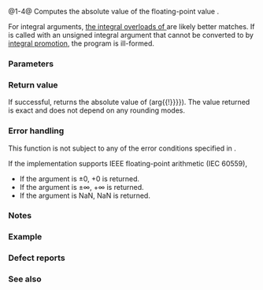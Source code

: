 {{cpp/title|abs{{small|(float)}}|fabs|fabsf|fabsl}}
{{cpp/numeric/math/navbar}}
{{dcl begin}}
{{dcl header|cmath}}
{{dcl header|cstdlib}}
{{dcl rev multi|num=1|dcl1=
float       abs( float num );
double      abs( double num );
long double abs( long double num );
|since2=c++23|dcl2=
constexpr /* floating-point-type */
            abs( /* floating-point-type */ num );
}}
{{dcl header|cmath}}
{{dcl rev multi|num=2|dcl1=
float       fabs ( float num );
double      fabs ( double num );
long double fabs ( long double num );
|since2=c++23|dcl2=
constexpr /* floating-point-type */
            fabs ( /* floating-point-type */ num );
}}
{{dcl|num=3|notes={{mark|constexpr since C++23}}|since=c++11|
float       fabsf( float num );
}}
{{dcl|num=4|notes={{mark|constexpr since C++23}}|since=c++11|
long double fabsl( long double num );
}}
{{dcl h|[[#Notes|Additional overloads]] {{mark since c++11}}}}
{{dcl header|cmath}}
{{dcl|num=A|notes={{mark|constexpr since C++23}}|since=c++11|
template&lt; class Integer &gt;
double      fabs ( Integer num );
}}
{{dcl end}}

@1-4@ Computes the absolute value of the floating-point value {{c|num}}.{{rev inl|since=c++23| The library provides overloads of {{tt|std::abs}} and {{tt|std::fabs}} for all cv-unqualified floating-point types as the type of the parameter {{c|num}}.}}

{{rrev|since=c++11|
@A@ Additional overloads are provided for all integer types, which are treated as {{c/core|double}}.
}}

For integral arguments, [[cpp/numeric/math/abs|the integral overloads of {{tt|std::abs}}]] are likely better matches. If {{tt|std::abs}} is called with an unsigned integral argument that cannot be converted to {{c/core|int}} by [[cpp/language/implicit conversion#Integral promotion|integral promotion]], the program is ill-formed.

===Parameters===
{{par begin}}
{{par|num|floating-point or integer value}}
{{par end}}

===Return value===
If successful, returns the absolute value of {{c|arg}} ({{tt|{{!}}arg{{!}}}}). The value returned is exact and does not depend on any rounding modes.

===Error handling===
This function is not subject to any of the error conditions specified in {{lc|math_errhandling}}.

If the implementation supports IEEE floating-point arithmetic (IEC 60559),
* If the argument is ±0, +0 is returned.
* If the argument is ±∞, +∞ is returned.
* If the argument is NaN, NaN is returned.

===Notes===
{{cpp/numeric/math/additional integer overload note|fabs}}

===Example===
{{example
|code=
#include &lt;cmath&gt;
#include &lt;iostream&gt;

int main()
{
    std::cout &lt;&lt; "abs(+3.0) = " &lt;&lt; std::abs(+3.0) &lt;&lt; '\n'
              &lt;&lt; "abs(-3.0) = " &lt;&lt; std::abs(-3.0) &lt;&lt; '\n';
    
    // special values
    std::cout &lt;&lt; "abs(-0.0) = " &lt;&lt; std::abs(-0.0) &lt;&lt; '\n'
              &lt;&lt; "abs(-Inf) = " &lt;&lt; std::abs(-INFINITY) &lt;&lt; '\n'
              &lt;&lt; "abs(-NaN) = " &lt;&lt; std::abs(-NAN) &lt;&lt; '\n';
}
|p=true
|output=
abs(+3.0) = 3
abs(-3.0) = 3
abs(-0.0) = 0
abs(-Inf) = inf
abs(-NaN) = nan
}}

===Defect reports===
{{dr list begin}}
{{dr list item|std=C++98|wg=lwg|dr=2192|before=overloads of {{tt|std::abs}} were&lt;br&gt;inconsistently declared in two headers|after=declared these overloads&lt;br&gt;in both headers}}
{{dr list item|std=C++11|wg=lwg|dr=2735|before=overloads of {{tt|std::abs}} for integer types&lt;br&gt;returning {{c/core|double}} was erroneously required|after=removed the requirement}}
{{dr list end}}

===See also===
{{dsc begin}}
{{dsc inc|cpp/numeric/math/dsc abs}}
{{dsc inc|cpp/numeric/math/dsc copysign}}
{{dsc inc|cpp/numeric/math/dsc signbit}}
{{dsc inc|cpp/numeric/complex/dsc abs}}
{{dsc inc|cpp/numeric/valarray/dsc abs}}
{{dsc see c|c/numeric/math/fabs}}
{{dsc end}}

{{langlinks|de|es|fr|it|ja|pl|pt|ru|zh}}